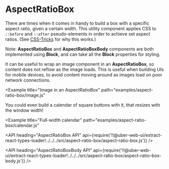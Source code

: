 <!--
Copyright (c) 2018-2019 Uber Technologies, Inc.

This source code is licensed under the MIT license found in the
LICENSE file in the root directory of this source tree.
-->




# AspectRatioBox

There are times when it comes in handy to build a box with a specific aspect ratio, given a certain width. This utility component applies CSS  to `::before` and `::after` pseudo-elements in order to achieve set aspect ratios. (See [CSS-Tricks](https://css-tricks.com/aspect-ratio-boxes/#article-header-id-6) for why this works.)

Note: **AspectRatioBox** and **AspectRatioBoxBody** components are both implemented using **Block**, and can take all the **Block** properties for styling.

<Example title="Basic usage" path="examples/aspect-ratio-box/basic.js">
  <AspectRatioBoxBasic />
</Example>

It can be useful to wrap an image component in an **AspectRatioBox**, so content does not reflow as the image loads. This is useful when building UIs for mobile devices, to avoid content moving around as images load on poor network connections.

<Example
  title="Image in an AspectRatioBox"
  path="examples/aspect-ratio-box/image.js"
>
  <AspectRatioBoxImage />
</Example>

You could even build a calendar of square buttons with it, that resizes with the window width!

<Example
  title="Full-width calendar"
  path="examples/aspect-ratio-box/calendar.js"
>
  <AspectRatioBoxCalendar />
</Example>

<API
  heading="AspectRatioBox API"
  api={require('!!@uber-web-ui/extract-react-types-loader!../../../src/aspect-ratio-box/aspect-ratio-box.js')}
/>

<API
  heading="AspectRatioBoxBody API"
  api={require('!!@uber-web-ui/extract-react-types-loader!../../../src/aspect-ratio-box/aspect-ratio-box-body.js')}
/>
